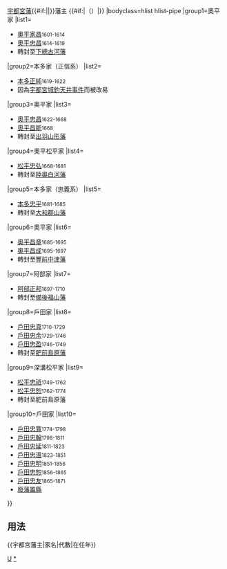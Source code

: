 {{Navbox
|name=宇都宮藩主
|title={{#if:{{{1|}}}|{{{1|}}}|}}[[宇都宮藩]]{{#if:{{{2|}}}|{{{2|}}}|}}藩主 {{#if:{{{3|}}}|（{{{3|}}}）|}}
|bodyclass=hlist hlist-pipe
|group1=奧平家
|list1=
*[[奧平家昌]]<small>1601-1614</small>
*[[奧平忠昌]]<small>1614-1619</small>
*轉封至[[下總國|下總]][[古河藩]]
|group2=本多家（正信系）
|list2=
*[[本多正純]]<small>1619-1622</small>
*因為[[宇都宮城釣天井事件]]而被改易
|group3=奧平家
|list3=
*[[奧平忠昌]]<small>1622-1668</small>
*[[奧平昌能]]<small>1668</small>
*轉封至[[出羽國|出羽]][[山形藩]]
|group4=奧平松平家
|list4=
*[[松平忠弘]]<small>1668-1681</small>
*轉封至[[陸奧國|陸奧]][[白河藩]]
|group5=本多家（忠義系）
|list5=
*[[本多忠平]]<small>1681-1685</small>
*轉封至[[大和國|大和]][[郡山藩]]
|group6=奧平家
|list6=
*[[奧平昌章]]<small>1685-1695</small>
*[[奧平昌成]]<small>1695-1697</small>
*轉封至[[豐前國|豐前]][[中津藩]]
|group7=阿部家
|list7=
*[[阿部正邦]]<small>1697-1710</small>
*轉封至[[備後國|備後]][[備後福山藩|福山藩]]
|group8=戶田家
|list8=
*[[戶田忠真]]<small>1710-1729</small>
*[[戶田忠余]]<small>1729-1746</small>
*[[戶田忠盈]]<small>1746-1749</small>
*轉封至[[肥前國|肥前]][[島原藩]]
|group9=深溝松平家
|list9=
*[[松平忠祇]]<small>1749-1762</small>
*[[松平忠恕 (島原藩主)|松平忠恕]]<small>1762-1774</small>
*轉封至肥前島原藩
|group10=戶田家
|list10=
*[[戶田忠寬]]<small>1774-1798</small>
*[[戶田忠翰]]<small>1798-1811</small>
*[[戶田忠延]]<small>1811-1823</small>
*[[戶田忠溫]]<small>1823-1851</small>
*[[戶田忠明]]<small>1851-1856</small>
*[[戶田忠恕]]<small>1856-1865</small>
*[[戶田忠友]]<small>1865-1871</small>
*[[廢藩置縣]]
}}<noinclude>
==用法==
<nowiki>{{宇都宮藩主|家名|代數|在任年}}</nowiki>
[[Category:歷代藩主模板|U]]
[[Category:宇都宮藩主|*]]
</noinclude>